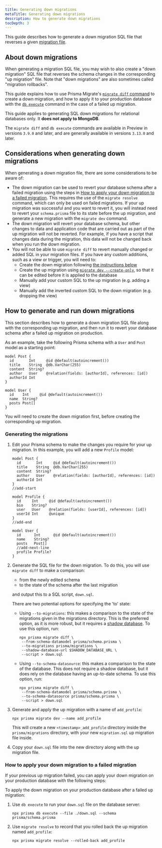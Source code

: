```yaml
---
title: Generating down migrations
metaTitle: Generating down migrations
description: How to generate down migrations
tocDepth: 3
---
```


<TopBlock>

This guide describes how to generate a down migration SQL file that reverses a given [migration file](/orm/prisma-migrate/understanding-prisma-migrate/migration-histories).

</TopBlock>

## About down migrations

When generating a migration SQL file, you may wish to also create a "down migration" SQL file that reverses the schema changes in the corresponding "up migration" file. Note that "down migrations" are also sometimes called "migration rollbacks".

This guide explains how to use Prisma Migrate's [`migrate diff` command](/orm/reference/prisma-cli-reference#migrate-diff) to create a down migration, and how to apply it to your production database with the [`db execute`](/orm/reference/prisma-cli-reference#db-execute) command in the case of a failed up migration.

<Admonition type="warning">

This guide applies to generating SQL down migrations for relational databases only. It **does not apply to MongoDB**.

</Admonition>

<Admonition type="info">

The `migrate diff` and `db execute` commands are available in Preview in versions `3.9.0` and later, and are generally available in versions `3.13.0` and later.

</Admonition>

## Considerations when generating down migrations

When generating a down migration file, there are some considerations to be aware of:

- The down migration can be used to revert your database schema after a failed migration using the steps in [How to apply your down migration to a failed migration](#how-to-apply-your-down-migration-to-a-failed-migration). This requires the use of the `migrate resolve` command, which can only be used on failed migrations. If your up migration was successful and you want to revert it, you will instead need to revert your `schema.prisma` file to its state before the up migration, and generate a new migration with the `migrate dev` command.
- The down migration will revert your database schema, but other changes to data and application code that are carried out as part of the up migration will not be reverted. For example, if you have a script that changes data during the migration, this data will not be changed back when you run the down migration.
- You will not be able to use `migrate diff` to revert manually changed or added SQL in your migration files. If you have any custom additions, such as a view or trigger, you will need to:
  - Create the down migration following [the instructions below](#how-to-generate-and-run-down-migrations)
  - Create the up migration using [`migrate dev --create-only`](/orm/reference/prisma-cli-reference#options-6), so that it can be edited before it is applied to the database
  - Manually add your custom SQL to the up migration (e.g. adding a view)
  - Manually add the inverted custom SQL to the down migration (e.g. dropping the view)

## How to generate and run down migrations

This section describes how to generate a down migration SQL file along with the corresponding up migration, and then run it to revert your database schema after a failed up migration on production.

As an example, take the following Prisma schema with a `User` and `Post` model as a starting point:

```prisma file=schema.prisma showLineNumbers
model Post {
  id       Int     @id @default(autoincrement())
  title    String  @db.VarChar(255)
  content  String?
  author   User    @relation(fields: [authorId], references: [id])
  authorId Int
}

model User {
  id    Int     @id @default(autoincrement())
  name  String?
  posts Post[]
}
```

You will need to create the down migration first, before creating the corresponding up migration.

### Generating the migrations

1. Edit your Prisma schema to make the changes you require for your up migration. In this example, you will add a new `Profile` model:

   ```prisma file=schema.prisma highlight=8-14;add|20;add showLineNumbers
   model Post {
     id       Int     @id @default(autoincrement())
     title    String  @db.VarChar(255)
     content  String?
     author   User    @relation(fields: [authorId], references: [id])
     authorId Int
   }
   //add-start
   
   model Profile {
     id     Int     @id @default(autoincrement())
     bio    String?
     user   User    @relation(fields: [userId], references: [id])
     userId Int     @unique
   }
   //add-end
   
   model User {
     id      Int      @id @default(autoincrement())
     name    String?
     posts   Post[]
     //add-next-line
     profile Profile?
   }
   ```

2. Generate the SQL file for the down migration. To do this, you will use `migrate diff` to make a comparison:

   - from the newly edited schema
   - to the state of the schema after the last migration

   and output this to a SQL script, `down.sql`.

   There are two potential options for specifying the 'to' state:

   - Using `--to-migrations`: this makes a comparison to the state of the migrations given in the migrations directory. This is the preferred option, as it is more robust, but it requires a [shadow database](/orm/prisma-migrate/understanding-prisma-migrate/shadow-database). To use this option, run:

     ```terminal wrap
     npx prisma migrate diff \
      --from-schema-datamodel prisma/schema.prisma \
      --to-migrations prisma/migrations \
      --shadow-database-url $SHADOW_DATABASE_URL \
      --script > down.sql
     ```

   - Using `--to-schema-datasource`: this makes a comparison to the state of the database. This does not require a shadow database, but it does rely on the database having an up-to-date schema. To use this option, run:

     ```terminal wrap
     npx prisma migrate diff \
      --from-schema-datamodel prisma/schema.prisma \
      --to-schema-datasource prisma/schema.prisma \
      --script > down.sql
     ```

3. Generate and apply the up migration with a name of `add_profile`:

   ```terminal
   npx prisma migrate dev --name add_profile
   ```

   This will create a new `<timestamp>_add_profile` directory inside the `prisma/migrations` directory, with your new `migration.sql` up migration file inside.

4. Copy your `down.sql` file into the new directory along with the up migration file.

### How to apply your down migration to a failed migration

If your previous up migration failed, you can apply your down migration on your production database with the following steps:

To apply the down migration on your production database after a failed up migration:

1. Use `db execute` to run your `down.sql` file on the database server:

   ```terminal
   npx prisma db execute --file ./down.sql --schema prisma/schema.prisma
   ```

2. Use `migrate resolve` to record that you rolled back the up migration named `add_profile`:

   ```terminal
   npx prisma migrate resolve --rolled-back add_profile
   ```
